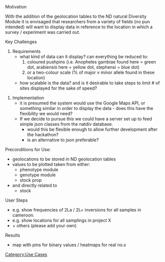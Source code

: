 ; Motivation
With the addition of the geolocation tables to the ND natural Diversity Module it is envisaged that researchers from a variety of fields (no pun intended) will want to display data in reference to the location in which a survey / experiment was carried out.  

; Key Challenges
#Requirements
#* what kind of data can it display? can everything be reduced to:
#*#coloured pushpins (i.e. Anopheles gambiae found here = green dot, arabiensis here = yellow dot, stephensi = blue dot)
#*#or a two-colour scale (% of major v minor allele found in these location)
#*how scalable is the data? and is it desirable to take steps to limit # of sites displayed for the sake of speed? 

#Implementation
#*it is presumed the system would use the Google Maps API, or something similar in order to display the data - does this have the flexibility we would need? 
#*If we decide to pursue this we could have a server set up to feed simple json classes from the natdiv database. 
#**would this be flexible enough to allow further development after the hackathon?
#**is an alternative to json preferable? 

; Preconditions for Use:
*geolocations to be stored in ND geolocation tables
*values to be plotted taken from either:
**phenotype module
**genotype module
**stock prop
*and directly related to
**stock

; User Steps
*e.g. show frequencies of 2La / 2L+ inversions for all samples in cameroon.
*e.g. show locations for all samplings in project X
*+ others (please add your own)

; Results
*map with pins for binary values / heatmaps for real no.s


[[Category:Use Cases]]